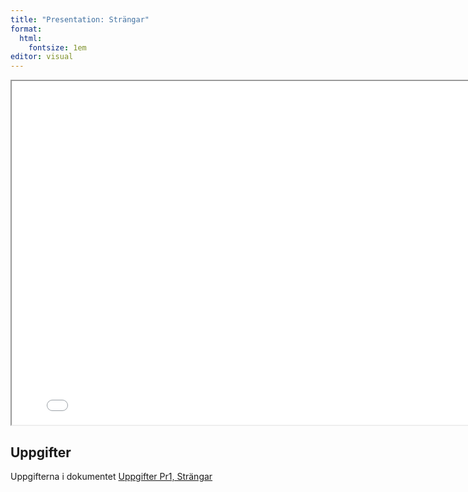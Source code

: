 ```yaml
---
title: "Presentation: Strängar"
format:
  html:
    fontsize: 1em
editor: visual
---
```


:::{.double-v-space}
:::

<iframe src="./strangar-pres.html" width="800" height="550"></iframe>

## Uppgifter

Uppgifterna i dokumentet [Uppgifter Pr1, Strängar](../../uppgifter/strangar/)
